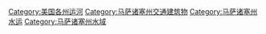 [[Category:美国各州运河|Category:美国各州运河]]
[[Category:马萨诸塞州交通建筑物|Category:马萨诸塞州交通建筑物]]
[[Category:马萨诸塞州水运|Category:马萨诸塞州水运]]
[[Category:马萨诸塞州水域|Category:马萨诸塞州水域]]